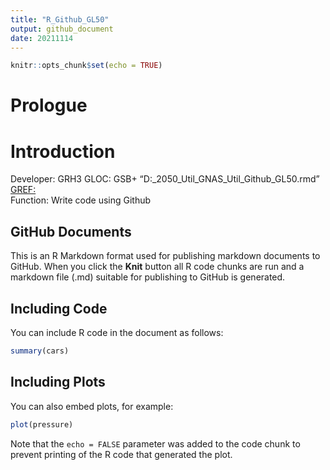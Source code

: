 ---
title: "R_Github_GL50"
output: github_document
date: 20211114
---

```{r setup, include=FALSE}
knitr::opts_chunk$set(echo = TRUE)
```
# Prologue  
# Introduction   
Developer: GRH3
GLOC: GSB+  "D:\GRHO_2050_Util_GNAS\R_Util\R_Github_GL50.rmd"
[GREF: ](https://cfss.uchicago.edu/setup/git-with-rstudio/)  
Function: Write code using Github

## GitHub Documents

This is an R Markdown format used for publishing markdown documents to GitHub. When you click the **Knit** button all R code chunks are run and a markdown file (.md) suitable for publishing to GitHub is generated.

## Including Code

You can include R code in the document as follows:

```{r cars}
summary(cars)
```

## Including Plots

You can also embed plots, for example:

```{r pressure, echo=FALSE}
plot(pressure)
```

Note that the `echo = FALSE` parameter was added to the code chunk to prevent printing of the R code that generated the plot.
